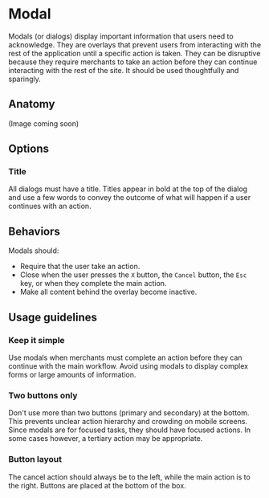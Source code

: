 # Modal

Modals (or dialogs) display important information that users need to
acknowledge. They are overlays that prevent users from interacting with the rest
of the application until a specific action is taken. They can be disruptive
because they require merchants to take an action before they can continue
interacting with the rest of the site. It should be used thoughtfully and
sparingly.

<AssetLinks>
  <AssetLink href="https://react.fabric-ds.io/modal" />
  <AssetLink href="https://vue.fabric-ds.io//modal" />
</AssetLinks>

<TableOfContents />

## Anatomy

(Image coming soon)

## Options

### Title

All dialogs must have a title. Titles appear in bold at the top of the dialog
and use a few words to convey the outcome of what will happen if a user
continues with an action.

## Behaviors

Modals should:

- Require that the user take an action.
- Close when the user presses the `X` button, the `Cancel` button, the `Esc`
  key, or when they complete the main action.
- Make all content behind the overlay become inactive.

## Usage guidelines

### Keep it simple

Use modals when merchants must complete an action before they can continue with
the main workflow. Avoid using modals to display complex forms or large amounts
of information.

### Two buttons only

Don't use more than two buttons (primary and secondary) at the bottom. This
prevents unclear action hierarchy and crowding on mobile screens. Since modals
are for focused tasks, they should have focused actions. In some cases however,
a tertiary action may be appropriate.

### Button layout

The cancel action should always be to the left, while the main action is to the
right. Buttons are placed at the bottom of the box.
